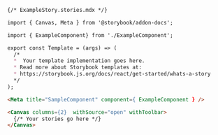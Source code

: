 ```md
{/* ExampleStory.stories.mdx */}

import { Canvas, Meta } from '@storybook/addon-docs';

import { ExampleComponent} from './ExampleComponent';

export const Template = (args) => (
  /*
  *  Your template implementation goes here.
  * Read more about Storybook templates at:
  * https://storybook.js.org/docs/react/get-started/whats-a-story
  */
);

<Meta title="SampleComponent" component={ ExampleComponent } />

<Canvas columns={2}  withSource="open" withToolbar>
  {/* Your stories go here */}
</Canvas>
```